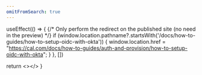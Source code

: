 ```yaml
---
omitFromSearch: true
---
```



  useEffect(() => {
    {/* Only perform the redirect on the published site (no need in the preview) */}
    if (window.location.pathname?.startsWith('/docs/how-to-guides/how-to-setup-oidc-with-okta')) {
      window.location.href = "https://cal.com/docs/how-to-guides/auth-and-provision/how-to-setup-oidc-with-okta";
    }
  }, [])
  
  return <></>
}

<Redirect />
